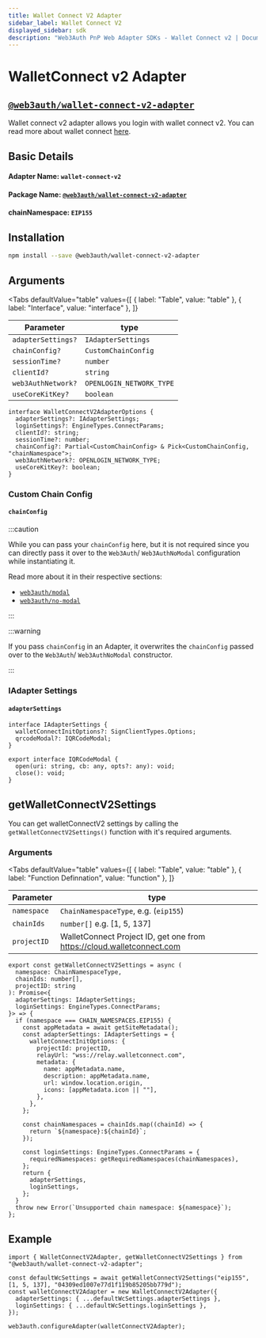 ```yaml
---
title: Wallet Connect V2 Adapter
sidebar_label: Wallet Connect V2
displayed_sidebar: sdk
description: "Web3Auth PnP Web Adapter SDKs - Wallet Connect v2 | Documentation - Web3Auth"
---
```


# WalletConnect v2 Adapter


## [`@web3auth/wallet-connect-v2-adapter`](https://npmjs.com/package/@web3auth/wallet-connect-v2-adapter)

Wallet connect v2 adapter allows you login with wallet connect v2. You can read more about wallet connect [here](https://docs.walletconnect.com/).

## Basic Details

#### Adapter Name: `wallet-connect-v2`

#### Package Name: [`@web3auth/wallet-connect-v2-adapter`](https://npmjs.com/package/@web3auth/wallet-connect-v2-adapter)

#### chainNamespace: `EIP155`

## Installation

```bash npm2yarn
npm install --save @web3auth/wallet-connect-v2-adapter
```

## Arguments

<Tabs
  defaultValue="table"
  values={[
    { label: "Table", value: "table" },
    { label: "Interface", value: "interface" },
  ]}
>

<TabItem value="table">

| Parameter          | type                     |
| ------------------ | ------------------------ |
| `adapterSettings?` | `IAdapterSettings`       |
| `chainConfig?`     | `CustomChainConfig`      |
| `sessionTime?`     | `number`                 |
| `clientId?`        | `string`                 |
| `web3AuthNetwork?` | `OPENLOGIN_NETWORK_TYPE` |
| `useCoreKitKey?`   | `boolean`                |

</TabItem>

<TabItem value="interface">

```tsx
interface WalletConnectV2AdapterOptions {
  adapterSettings?: IAdapterSettings;
  loginSettings?: EngineTypes.ConnectParams;
  clientId?: string;
  sessionTime?: number;
  chainConfig?: Partial<CustomChainConfig> & Pick<CustomChainConfig, "chainNamespace">;
  web3AuthNetwork?: OPENLOGIN_NETWORK_TYPE;
  useCoreKitKey?: boolean;
}
```

</TabItem>

</Tabs>

### Custom Chain Config

#### `chainConfig`

:::caution

While you can pass your `chainConfig` here, but it is not required since you can directly pass it over to the `Web3Auth`/ `Web3AuthNoModal`
configuration while instantiating it.

Read more about it in their respective sections:

- [`web3auth/modal`](/sdk/pnp/web/modal/initialize#adding-a-custom-chain-configuration)
- [`web3auth/no-modal`](/sdk/pnp/web/no-modal/initialize#adding-a-custom-chain-configuration)

:::

:::warning

If you pass `chainConfig` in an Adapter, it overwrites the `chainConfig` passed over to the `Web3Auth`/ `Web3AuthNoModal` constructor.

:::

### IAdapter Settings

#### `adapterSettings`

```tsx
interface IAdapterSettings {
  walletConnectInitOptions?: SignClientTypes.Options;
  qrcodeModal?: IQRCodeModal;
}

export interface IQRCodeModal {
  open(uri: string, cb: any, opts?: any): void;
  close(): void;
}
```

## getWalletConnectV2Settings

You can get walletConnectV2 settings by calling the `getWalletConnectV2Settings()` function with it's required arguments.

### Arguments

<Tabs
  defaultValue="table"
  values={[
    { label: "Table", value: "table" },
    { label: "Function Definnation", value: "function" },
  ]}
>

<TabItem value="table">

| Parameter   | type                                                                   |
| ----------- | ---------------------------------------------------------------------- |
| `namespace` | `ChainNamespaceType`, e.g. (`eip155`)                                  |
| `chainIds`  | `number[]` e.g. [1, 5, 137]                                            |
| `projectID` | WalletConnect Project ID, get one from https://cloud.walletconnect.com |

</TabItem>

<TabItem value="function">

```tsx
export const getWalletConnectV2Settings = async (
  namespace: ChainNamespaceType,
  chainIds: number[],
  projectID: string
): Promise<{
  adapterSettings: IAdapterSettings;
  loginSettings: EngineTypes.ConnectParams;
}> => {
  if (namespace === CHAIN_NAMESPACES.EIP155) {
    const appMetadata = await getSiteMetadata();
    const adapterSettings: IAdapterSettings = {
      walletConnectInitOptions: {
        projectId: projectID,
        relayUrl: "wss://relay.walletconnect.com",
        metadata: {
          name: appMetadata.name,
          description: appMetadata.name,
          url: window.location.origin,
          icons: [appMetadata.icon || ""],
        },
      },
    };

    const chainNamespaces = chainIds.map((chainId) => {
      return `${namespace}:${chainId}`;
    });

    const loginSettings: EngineTypes.ConnectParams = {
      requiredNamespaces: getRequiredNamespaces(chainNamespaces),
    };
    return {
      adapterSettings,
      loginSettings,
    };
  }
  throw new Error(`Unsupported chain namespace: ${namespace}`);
};
```

</TabItem>

</Tabs>

## Example

```tsx
import { WalletConnectV2Adapter, getWalletConnectV2Settings } from "@web3auth/wallet-connect-v2-adapter";

const defaultWcSettings = await getWalletConnectV2Settings("eip155", [1, 5, 137], "04309ed1007e77d1f119b85205bb779d");
const walletConnectV2Adapter = new WalletConnectV2Adapter({
  adapterSettings: { ...defaultWcSettings.adapterSettings },
  loginSettings: { ...defaultWcSettings.loginSettings },
});

web3auth.configureAdapter(walletConnectV2Adapter);
```

